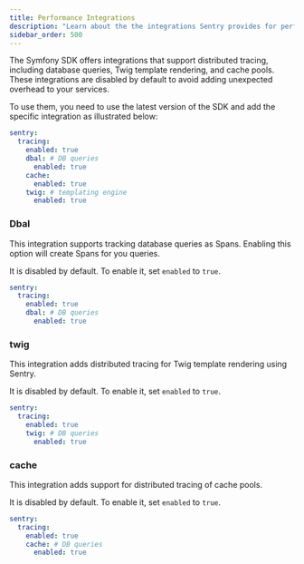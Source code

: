 ```yaml
---
title: Performance Integrations
description: "Learn about the the integrations Sentry provides for performance monitoring and how to configure them."
sidebar_order: 500
---
```


The Symfony SDK offers integrations that support distributed tracing, including database queries, Twig template rendering, and cache pools. These integrations are disabled by default to avoid adding unexpected overhead to your services.

To use them, you need to use the latest version of the SDK and add the specific integration as illustrated below:

```yaml {filename:config/packages/sentry.yaml}
sentry:
  tracing:
    enabled: true
    dbal: # DB queries
      enabled: true
    cache:
      enabled: true
    twig: # templating engine
      enabled: true
```

### Dbal

This integration supports tracking database queries as Spans. Enabling this option will create Spans for you queries.

It is disabled by default. To enable it, set `enabled` to `true`.

```yaml {filename:config/packages/sentry.yaml}
sentry:
  tracing:
    enabled: true
    dbal: # DB queries
      enabled: true
```

### twig

This integration adds distributed tracing for Twig template rendering using Sentry.

It is disabled by default. To enable it, set `enabled` to `true`.

```yaml {filename:config/packages/sentry.yaml}
sentry:
  tracing:
    enabled: true
    twig: # DB queries
      enabled: true
```

### cache

This integration adds support for distributed tracing of cache pools.

It is disabled by default. To enable it, set `enabled` to `true`.

```yaml {filename:config/packages/sentry.yaml}
sentry:
  tracing:
    enabled: true
    cache: # DB queries
      enabled: true
```